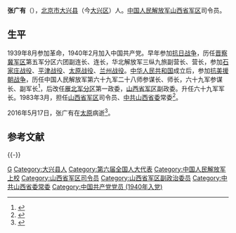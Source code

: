 '''张广有'''（{{bd|1923年|4月|2016年|5月17日}}），[[北京市|北京市]][[大兴区|大兴县]]（今[[大兴区|大兴区]]）人。[[中国人民解放军山西省军区|中国人民解放军山西省军区]]司令员。

==生平==
1939年8月参加革命，1940年2月加入中国共产党。早年参加[[抗日战争|抗日战争]]，历任[[晋察冀军区|晋察冀军区]]第五军分区六团副连长、连长，华北解放军三纵九旅副营长、营长，参加[[石家庄战役|石家庄战役]]、[[平津战役|平津战役]]、[[太原战役|太原战役]]、[[兰州战役|兰州战役]]。[[中华人民共和国|中华人民共和国]]成立后，参加[[抗美援朝战争|抗美援朝战争]]，历任中国人民解放军第六十九军二十八师参谋长、师长，六十九军参谋长、副军长<ref>{{cite book|title=山西省政权, 地方军事, 统一战线, 群众团体系统组织史资料 1949.10-1987.10|url=http://books.google.com/books?id=HTflAAAAMAAJ|year=1994|publisher=山西人民出版社|pages=514–515}}</ref>，后改任[[雁北军分区|雁北军分区]]第一政委，[[山西省军区|山西省军区]]副政委。升任六十九军军长。1983年3月，担任[[山西省军区|山西省军区]]司令员、[[中共山西省委|中共山西省委]]常委<ref>{{cite book|title=山西年鉴|url=http://books.google.com/books?id=FHgiAAAAMAAJ|year=1996|publisher=山西人民出版社|page=357}}</ref>。

2016年5月17日，张广有在[[太原|太原]]病逝<ref>{{cite news|title=山西省军区原司令员张广有逝世，曾在百团大战中担任突击队员|url=http://www.thepaper.cn/newsDetail_forward_1473613|accessdate=2016-05-24|newspaper=澎湃新闻|archive-date=2019-08-16|archive-url=https://web.archive.org/web/20190816165813/http://www.thepaper.cn/newsDetail_forward_1473613|dead-url=no}}</ref>。
==参考文献==
{{reflist}}

{{-}}
{{start box}}
{{s-mil|pla}}
{{s-before|[[耿淑明|耿淑明]]}}
{{s-title|[[中国人民解放军山西省军区|中国人民解放军山西省军区]]司令员|1983年3月—1985年7月}}
{{s-after|[[于鸿礼|于鸿礼]]}}
{{s-gov|prc}}
{{s-before|[[康伯成|康伯成]]}}
{{s-title|[[雁北地区|雁北地区]]革命委员会主任|1971年7月—1972年4月}}
{{s-after|[[赵雨亭|赵雨亭]]}}
{{end box}}

{{DEFAULTSORT:Zhang张}}
[[Category:张姓|G]]
[[Category:大兴县人|Category:大兴县人]]
[[Category:第六届全国人大代表|Category:第六届全国人大代表]]
[[Category:中国人民解放军上校|Category:中国人民解放军上校]]
[[Category:山西省军区司令员|Category:山西省军区司令员]]
[[Category:山西省军区副政治委员|Category:山西省军区副政治委员]]
[[Category:中共山西省委常委|Category:中共山西省委常委]]
[[Category:中国共产党党员_(1940年入党)|Category:中国共产党党员 (1940年入党)]]